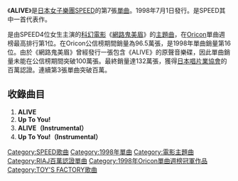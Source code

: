 {{Infobox Single
| Name        = ALIVE
| Artist      = [[SPEED_(日本音樂團體)|SPEED]]
| Album       = [[MOMENT_(SPEED專輯)|MOMENT]]
| Released    = 1998年7月1日
| Genre       = [[J-POP|J-POP]]
| Length      = 
| Label       = [[TOY'S_FACTORY|TOY'S FACTORY]]
| Producer    = [[伊秩弘將|伊秩弘將]]
| Chart position =*週間最高排行第1位（[[Oricon|Oricon]]）
* 1998年度年間排行第16位（[[Oricon|Oricon]]）
| Certification= *Million <small>（[[日本唱片業協會|日本唱片業協會]]）</small>
| Last single = [[my_graduation|my graduation]]<br />（1998年） 
| This single = '''ALIVE'''<br />（1998年） 
| Next single = [[ALL_MY_TRUE_LOVE|ALL MY TRUE LOVE]]<br />（1998年）
}}
《'''ALIVE'''》是[[日本|日本]][[女子樂團|女子樂團]][[SPEED_(日本音樂團體)|SPEED]]的第7張[[單曲|單曲]]。1998年7月1日發行。是SPEED其中一首代表作。

是由SPEED4位女生主演的[[科幻電影|科幻電影]]《[[網路鬼美眉|網路鬼美眉]]》的[[主題曲|主題曲]]，在[[Oricon|Oricon]]單曲週榜最高排行第1位。在Oricon公信榜期間銷量為96.5萬張，是1998年單曲銷量第16位。由於《網路鬼美眉》曾經發行一張包含《ALIVE》的原聲音樂碟，因此單曲銷量未能在公信榜期間突破100萬張。最終銷量達132萬張，獲得[[日本唱片業協會|日本唱片業協會]]的百萬認證。連續第3張單曲突破百萬。

== 收錄曲目 ==
#'''ALIVE'''
#'''Up To You!'''
#'''ALIVE（Instrumental）'''
#'''Up To You!（Instrumental）'''

{{SPEED}}

[[Category:SPEED歌曲|Category:SPEED歌曲]]
[[Category:1998年單曲|Category:1998年單曲]]
[[Category:電影主題曲|Category:電影主題曲]]
[[Category:RIAJ百萬認證單曲|Category:RIAJ百萬認證單曲]]
[[Category:1998年Oricon單曲週榜冠軍作品|Category:1998年Oricon單曲週榜冠軍作品]]
[[Category:TOY'S_FACTORY歌曲|Category:TOY'S FACTORY歌曲]]